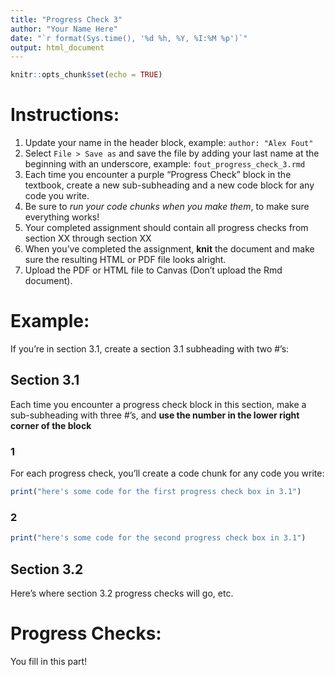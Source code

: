 ```yaml
---
title: "Progress Check 3"
author: "Your Name Here"
date: "`r format(Sys.time(), '%d %h, %Y, %I:%M %p')`"
output: html_document
---
```


```r
knitr::opts_chunk$set(echo = TRUE)
```

# Instructions:

1. Update your name in the header block, example: `author: "Alex Fout" `
1. Select `File > Save as` and save the file by adding your last name at the beginning with an underscore, example: `fout_progress_check_3.rmd`
1. Each time you encounter a purple "Progress Check" block in the textbook, create a new sub-subheading  and a new code block for any code you write.
1. Be sure to _run your code chunks when you make them_, to make sure everything works!
1. Your completed assignment should contain all progress checks from section XX through section XX
1. When you've completed the assignment, __knit__ the document and make sure the resulting HTML or PDF file looks alright.
1. Upload the PDF or HTML file to Canvas (Don't upload the Rmd document).


# Example:

If you're in section 3.1, create a section 3.1 subheading with two #'s:

## Section 3.1

Each time you encounter a progress check block in this section, make a sub-subheading with three #'s, and __use the number in the lower right corner of the block__

### 1

For each progress check, you'll create a code chunk for any code you write:

```r
print("here's some code for the first progress check box in 3.1")
```

### 2

```r
print("here's some code for the second progress check box in 3.1")
```

## Section 3.2

Here's where section 3.2 progress checks will go, etc.


# Progress Checks:

You fill in this part!
